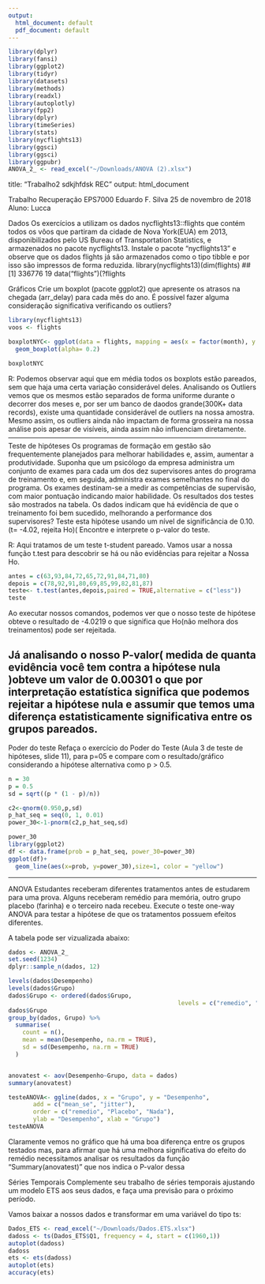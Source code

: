 ```yaml
---
output:
  html_document: default
  pdf_document: default
---
```


```r
library(dplyr)
library(fansi)
library(ggplot2)
library(tidyr)
library(datasets)
library(methods)
library(readxl)
library(autoplotly)
library(fpp2)
library(dplyr)
library(timeSeries)
library(stats)
library(nycflights13)
library(ggsci)
library(ggsci)
library(ggpubr)
ANOVA_2_ <- read_excel("~/Downloads/ANOVA (2).xlsx")

```


title: "Trabalho2 sdkjhfdsk REC"
output: html_document


Trabalho Recuperação EPS7000
Eduardo F. Silva
25 de novembro de 2018
Aluno: Lucca


Dados
Os exercícios a utilizam os dados nycflights13::flights que contém todos os vôos que partiram da cidade de Nova York(EUA) em 2013, disponibilizados pelo US Bureau of Transportation Statistics, e armazenados no pacote nycflights13.
Instale o pacote “nycflights13” e observe que os dados flights já são armazenados como o tipo tibble e por isso são impressos de forma reduzida.
library(nycflights13)(dim(flights)
## [1] 336776     19
data("flights")(?flights

Gráficos
Crie um boxplot (pacote ggplot2) que apresente os atrasos na chegada (arr_delay) para cada mês do ano. É possível fazer alguma consideração significativa verificando os outliers?
```r
library(nycflights13)
voos <- flights

boxplotNYC<- ggplot(data = flights, mapping = aes(x = factor(month), y = arr_delay)) +
  geom_boxplot(alpha= 0.2)

boxplotNYC

```
R: Podemos observar aqui que em média todos os boxplots estão pareados, sem que haja uma certa variação considerável deles. 
  Analisando os Outliers vemos que os mesmos estão separados de forma uniforme durante o decorrer dos meses e, por ser um banco de daodos grande(300K+ data records), existe uma quantidade considerável de outliers na nossa amostra. 
  Mesmo assim, os outliers ainda não impactam de forma grosseira na nossa análise pois apesar de visíveis, ainda assim não influenciam diretamente.
--------------------------------------------------------------------------------------------------------
Teste de hipóteses
Os programas de formação em gestão são frequentemente planejados para melhorar habilidades e, assim, aumentar a produtividade. Suponha que um psicólogo da empresa administra um conjunto de exames para cada um dos dez supervisores antes do programa de treinamento e, em seguida, administra exames semelhantes no final do programa. Os exames destinam-se a medir as competências de supervisão, com maior pontuação indicando maior habilidade. Os resultados dos testes são mostrados na tabela.
Os dados indicam que há evidência de que o treinamento foi bem sucedido, melhorando a performance dos supervisores? Teste esta hipótese usando um nível de significância de 0.10. (t= -4.02, rejeita Ho)(
Encontre e interprete o p-valor do teste.

R: Aqui tratamos de um teste t-student pareado. Vamos usar a nossa função t.test para descobrir se há ou não evidências para rejeitar a Nossa Ho.

```r
antes = c(63,93,84,72,65,72,91,84,71,80)
depois = c(78,92,91,80,69,85,99,82,81,87)
teste<- t.test(antes,depois,paired = TRUE,alternative = c("less"))
teste

```
Ao executar nossos comandos, podemos ver que o nosso teste de hipótese obteve o resultado de -4.0219 o que significa que Ho(não melhora dos treinamentos) pode ser rejeitada.

Já analisando o nosso P-valor( medida de quanta evidência você tem contra a hipótese nula )obteve um valor de 0.00301 o que por interpretação estatística significa que podemos rejeitar a hipótese nula e assumir que temos uma diferença estatisticamente significativa entre os grupos pareados.
--------------------------------------------------------------------------------------------------------
Poder do teste
Refaça o exercício do Poder do Teste (Aula 3 de teste de hipóteses, slide 11), para p=05 e compare com o resultado/gráfico considerando a hipótese alternativa como    p > 0.5. 
```r
n = 30
p = 0.5
sd = sqrt((p * (1 - p)/n))

c2<-qnorm(0.950,p,sd)
p_hat_seq = seq(0, 1, 0.01)
power_30<-1-pnorm(c2,p_hat_seq,sd)

power_30
library(ggplot2)
df <- data.frame(prob = p_hat_seq, power_30=power_30)
ggplot(df)+
  geom_line(aes(x=prob, y=power_30),size=1, color = "yellow") 
```

--------------------------------------------------------------------------------------------------------
ANOVA
Estudantes receberam diferentes tratamentos antes de estudarem para uma prova. Alguns receberam remédio para memória, outro grupo placebo (farinha) e o terceiro nada recebeu.
Execute o teste one-way ANOVA para testar a hipótese de que os tratamentos possuem efeitos diferentes.

A tabela pode ser vizualizada abaixo:
```r

dados <- ANOVA_2_
set.seed(1234)
dplyr::sample_n(dados, 12)

levels(dados$Desempenho)
levels(dados$Grupo)
dados$Grupo <- ordered(dados$Grupo,
                                                levels = c("remedio", "Nada", "Placebo"))
dados$Grupo
group_by(dados, Grupo) %>%
  summarise(
    count = n(),
    mean = mean(Desempenho, na.rm = TRUE),
    sd = sd(Desempenho, na.rm = TRUE)
  )


anovatest <- aov(Desempenho~Grupo, data = dados)
summary(anovatest)

testeANOVA<- ggline(dados, x = "Grupo", y = "Desempenho", 
       add = c("mean_se", "jitter"), 
       order = c("remedio", "Placebo", "Nada"),
       ylab = "Desempenho", xlab = "Grupo")
testeANOVA

```


Claramente vemos no gráfico que há uma boa diferença entre os grupos testados mas, para afirmar que há uma melhora significativa do efeito do remédio necessitamos analisar os resultados da função "Summary(anovatest)" que nos indica o P-valor dessa 


Séries Temporais
Complemente seu trabalho de séries temporais ajustando um modelo ETS aos seus dados, e faça uma previsão para o próximo período.

Vamos baixar a nossos dados e transformar em uma variável do tipo ts:

```r
Dados_ETS <- read_excel("~/Downloads/Dados.ETS.xlsx")
dadoss <- ts(Dados_ETS$Q1, frequency = 4, start = c(1960,1))
autoplot(dadoss)
dadoss
ets <- ets(dadoss)
autoplot(ets)
accuracy(ets)


```

